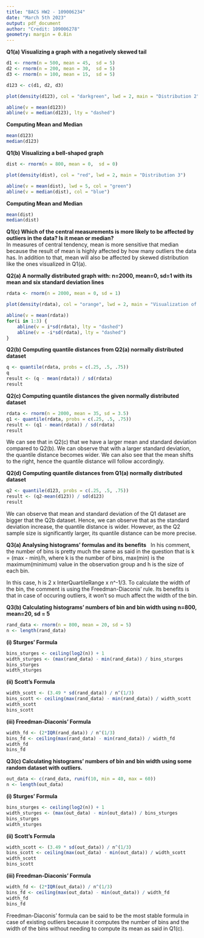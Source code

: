 ```yaml
---
title: "BACS HW2 - 109006234"
date: "March 5th 2023"
output: pdf_document
author: "Credit: 109006278"
geometry: margin = 0.8in
---
```


**Q1(a) Visualizing a graph with a negatively skewed tail**\
```r
d1 <- rnorm(n = 500, mean = 45,  sd = 5)
d2 <- rnorm(n = 200, mean = 30,  sd = 5)
d3 <- rnorm(n = 100, mean = 15,  sd = 5)

d123 <- c(d1, d2, d3)

plot(density(d123), col = "darkgreen", lwd = 2, main = "Distribution 2")

abline(v = mean(d123))
abline(v = median(d123), lty = "dashed")
```
**Computing Mean and Median**
```r
mean(d123)
median(d123)
```

**Q1(b) Visualizing a bell-shaped graph**
```r
dist <- rnorm(n = 800, mean = 0,  sd = 0)

plot(density(dist), col = "red", lwd = 2, main = "Distribution 3")

abline(v = mean(dist), lwd = 5, col = "green")
abline(v = median(dist), col = "blue")
```
**Computing Mean and Median**
```r
mean(dist)
median(dist)
```

**Q1(c) Which of the central measurements is more likely to be affected by outliers in the data? Is it mean or median?** \
In measures of central tendency, mean is more sensitive that median because the result of mean is highly affected by how many outliers the data has. In addition to that, mean will also be affected by skewed distribution like the ones visualized in Q1(a).\

**Q2(a) A normally distributed graph with: n=2000, mean=0, sd=1 with its mean and six standard deviation lines**
```r
rdata <- rnorm(n = 2000, mean = 0, sd = 1)

plot(density(rdata), col = "orange", lwd = 2, main = "Visualization of Q2a")

abline(v = mean(rdata))
for(i in 1:3) { 
    abline(v = i*sd(rdata), lty = "dashed") 
    abline(v = -i*sd(rdata), lty = "dashed") 
} 
```

**Q2(b) Computing quantile distances from Q2(a) normally distributed dataset**
```r
q <- quantile(rdata, probs = c(.25, .5, .75))
q
result <- (q - mean(rdata)) / sd(rdata)
result
```

**Q2(c) Computing quantile distances the given normally distributed dataset**
```r
rdata <- rnorm(n = 2000, mean = 35, sd = 3.5)
q1 <- quantile(rdata, probs = c(.25, .5, .75))
result <- (q1 - mean(rdata)) / sd(rdata)
result
```
We can see that in Q2(c) that we have a larger mean and standard deviation compared to Q2(b). We can observe that with a larger standard deviation, the quantile distance becomes wider. We can also see that the mean shifts to the right, hence the quantile distance will follow accordingly. \

**Q2(d) Computing quantile distances from Q1(a) normally distributed dataset**
```r
q2 <- quantile(d123, probs = c(.25, .5, .75))
result <- (q2-mean(d123)) / sd(d123)
result
```
We can observe that mean and standard deviation of the Q1 dataset are bigger that the Q2b dataset. Hence, we can observe that as the standard deviation increase, the quantile distance is wider. However, as the Q2 sample size is significantly larger, its quantile distance can be more precise. \

**Q3(a) Analysing histograms' formulas and its benefits** \ 
In his comment, the number of bins is pretty much the same as said in the question that is k = (max - min)/h, where k is the number of bins, max(min) is the maximum(minimum) value in the observation group and h is the size of each bin.

In this case, h is 2 x InterQuartileRange x n^-1/3. To calculate the width of the bin, the comment is using the Freedman-Diaconis' rule. Its benefits is that in case of occuring outliers, it won't so much affect the width of the bin. \

**Q3(b) Calculating histograms' numbers of bin and bin width using n=800, mean=20, sd = 5**\
```r
rand_data <- rnorm(n = 800, mean = 20, sd = 5)
n <- length(rand_data)
```
**(i) Sturges' Formula**\
```r
bins_sturges <- ceiling(log2(n)) + 1
width_sturges <- (max(rand_data) - min(rand_data)) / bins_sturges
bins_sturges
width_sturges
```

**(ii) Scott's Formula**\
```r
width_scott <- (3.49 * sd(rand_data)) / n^(1/3)
bins_scott <- ceiling(max(rand_data) - min(rand_data)) / width_scott
width_scott
bins_scott
```

**(iii) Freedman-Diaconis' Formula**\
```r
width_fd <- (2*IQR(rand_data)) / n^(1/3)
bins_fd <- ceiling(max(rand_data) - min(rand_data)) / width_fd
width_fd
bins_fd
```

**Q3(c) Calculating histograms' numbers of bin and bin width using some random dataset with outliers.**\
```r
out_data <- c(rand_data, runif(10, min = 40, max = 60))
n <- length(out_data)
```
**(i) Sturges' Formula**\
```r
bins_sturges <- ceiling(log2(n)) + 1
width_sturges <- (max(out_data) - min(out_data)) / bins_sturges
bins_sturges
width_sturges
```

**(ii) Scott's Formula**\
```r
width_scott <- (3.49 * sd(out_data)) / n^(1/3)
bins_scott <- ceiling(max(out_data) - min(out_data)) / width_scott
width_scott
bins_scott
```

**(iii) Freedman-Diaconis' Formula**\
```r
width_fd <- (2*IQR(out_data)) / n^(1/3)
bins_fd <- ceiling(max(out_data) - min(out_data)) / width_fd
width_fd
bins_fd
```
Freedman-Diaconis' formula can be said to be the most stable formula in case of existing outliers because it computes the number of bins and the width of the bins without needing to compute its mean as said in Q1(c).